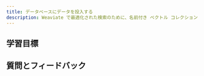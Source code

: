 ```yaml
---
title: データベースにデータを投入する
description: Weaviate で最適化された検索のために、名前付き ベクトル コレクションを整理します。
---
```

<!-- Like a subject number (e.g. CS101) -->

<!-- Provide context for this course, in addition to the concrete learning goals and outcomes. Why would someone want to do this unit? -->

<!-- :::warning TODO
Intro video here
::: -->

## <i class="fa-solid fa-bullseye-arrow"></i> 学習目標


<!-- Replace unitName with name from `unitData.js` - will pull in learning goals and outcomes -->
<LearningGoals unitName="nv_collections"/>

## 質問とフィードバック


<DocsFeedback/>